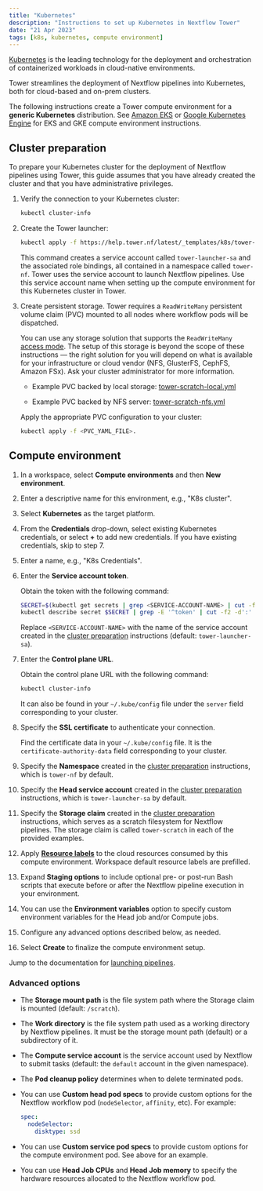 ```yaml
---
title: "Kubernetes"
description: "Instructions to set up Kubernetes in Nextflow Tower"
date: "21 Apr 2023"
tags: [k8s, kubernetes, compute environment]
---
```


[Kubernetes](https://kubernetes.io/) is the leading technology for the deployment and orchestration of containerized workloads in cloud-native environments.

Tower streamlines the deployment of Nextflow pipelines into Kubernetes, both for cloud-based and on-prem clusters.

The following instructions create a Tower compute environment for a **generic Kubernetes** distribution. See [Amazon EKS](./eks.mdx) or [Google Kubernetes Engine](./gke.mdx) for EKS and GKE compute environment instructions.

## Cluster preparation

To prepare your Kubernetes cluster for the deployment of Nextflow pipelines using Tower, this guide assumes that you have already created the cluster and that you have administrative privileges.

1. Verify the connection to your Kubernetes cluster:

   ```bash
   kubectl cluster-info
   ```

2. Create the Tower launcher:

   ```bash
   kubectl apply -f https://help.tower.nf/latest/_templates/k8s/tower-launcher.yml
   ```

   This command creates a service account called `tower-launcher-sa` and the associated role bindings, all contained in a namespace called `tower-nf`. Tower uses the service account to launch Nextflow pipelines. Use this service account name when setting up the compute environment for this Kubernetes cluster in Tower.

3. Create persistent storage. Tower requires a `ReadWriteMany` persistent volume claim (PVC) mounted to all nodes where workflow pods will be dispatched.

   You can use any storage solution that supports the `ReadWriteMany` [access mode](https://kubernetes.io/docs/concepts/storage/persistent-volumes/#access-modes). The setup of this storage is beyond the scope of these instructions — the right solution for you will depend on what is available for your infrastructure or cloud vendor (NFS, GlusterFS, CephFS, Amazon FSx). Ask your cluster administrator for more information.

   - Example PVC backed by local storage: [tower-scratch-local.yml](../_templates/k8s/tower-scratch-local.yml)

   - Example PVC backed by NFS server: [tower-scratch-nfs.yml](../_templates/k8s/tower-scratch-nfs.yml)

   Apply the appropriate PVC configuration to your cluster:

   ```bash
   kubectl apply -f <PVC_YAML_FILE>.
   ```

## Compute environment

1. In a workspace, select **Compute environments** and then **New environment**.

2. Enter a descriptive name for this environment, e.g., "K8s cluster".

3. Select **Kubernetes** as the target platform.

4. From the **Credentials** drop-down, select existing Kubernetes credentials, or select **+** to add new credentials. If you have existing credentials, skip to step 7.

5. Enter a name, e.g., "K8s Credentials".

6. Enter the **Service account token**.

   Obtain the token with the following command:

   ```bash
   SECRET=$(kubectl get secrets | grep <SERVICE-ACCOUNT-NAME> | cut -f1 -d ' ')
   kubectl describe secret $SECRET | grep -E '^token' | cut -f2 -d':' | tr -d '\t'
   ```

   Replace `<SERVICE-ACCOUNT-NAME>` with the name of the service account created in the [cluster preparation](#cluster-preparation) instructions (default: `tower-launcher-sa`).

7. Enter the **Control plane URL**.

   Obtain the control plane URL with the following command:

   ```bash
   kubectl cluster-info
   ```

   It can also be found in your `~/.kube/config` file under the `server` field corresponding to your cluster.

8. Specify the **SSL certificate** to authenticate your connection.

   Find the certificate data in your `~/.kube/config` file. It is the `certificate-authority-data` field corresponding to your cluster.

9. Specify the **Namespace** created in the [cluster preparation](#cluster-preparation) instructions, which is `tower-nf` by default.

10. Specify the **Head service account** created in the [cluster preparation](#cluster-preparation) instructions, which is `tower-launcher-sa` by default.

11. Specify the **Storage claim** created in the [cluster preparation](#cluster-preparation) instructions, which serves as a scratch filesystem for Nextflow pipelines. The storage claim is called `tower-scratch` in each of the provided examples.

12. Apply [**Resource labels**](../resource-labels/overview.mdx) to the cloud resources consumed by this compute environment. Workspace default resource labels are prefilled.

13. Expand **Staging options** to include optional pre- or post-run Bash scripts that execute before or after the Nextflow pipeline execution in your environment.

14. You can use the **Environment variables** option to specify custom environment variables for the Head job and/or Compute jobs.

15. Configure any advanced options described below, as needed.

16. Select **Create** to finalize the compute environment setup.

Jump to the documentation for [launching pipelines](../launch/launchpad.mdx).

### Advanced options

- The **Storage mount path** is the file system path where the Storage claim is mounted (default: `/scratch`).

- The **Work directory** is the file system path used as a working directory by Nextflow pipelines. It must be the storage mount path (default) or a subdirectory of it.

- The **Compute service account** is the service account used by Nextflow to submit tasks (default: the `default` account in the given namespace).

- The **Pod cleanup policy** determines when to delete terminated pods.

- You can use **Custom head pod specs** to provide custom options for the Nextflow workflow pod (`nodeSelector`, `affinity`, etc). For example:

  ```yaml
  spec:
    nodeSelector:
      disktype: ssd
  ```

- You can use **Custom service pod specs** to provide custom options for the compute environment pod. See above for an example.

- You can use **Head Job CPUs** and **Head Job memory** to specify the hardware resources allocated to the Nextflow workflow pod.

<!-- sync with DevOps about recent Ingress changes and implication for cluster prep and what we expect-->
